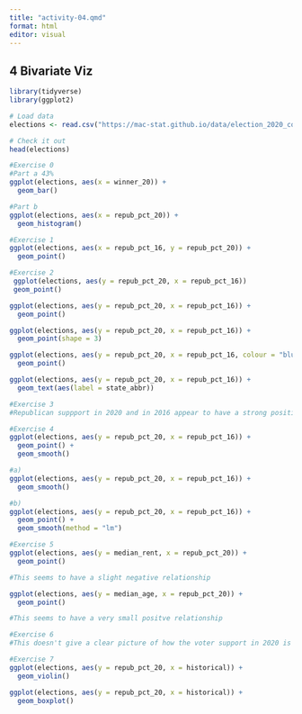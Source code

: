 ```yaml
---
title: "activity-04.qmd"
format: html
editor: visual
---
```


## 4 Bivariate Viz

```r
library(tidyverse)
library(ggplot2)

```

```r
# Load data
elections <- read.csv("https://mac-stat.github.io/data/election_2020_county.csv")

# Check it out
head(elections)
```

```r
#Exercise 0
#Part a 43%
ggplot(elections, aes(x = winner_20)) +
  geom_bar()
```

```r
#Part b
ggplot(elections, aes(x = repub_pct_20)) +
  geom_histogram()
```

```r
#Exercise 1
ggplot(elections, aes(x = repub_pct_16, y = repub_pct_20)) +
  geom_point()
```

```r
#Exercise 2 
 ggplot(elections, aes(y = repub_pct_20, x = repub_pct_16))
 geom_point()

```

```r
ggplot(elections, aes(y = repub_pct_20, x = repub_pct_16)) +
  geom_point()
```

```r
ggplot(elections, aes(y = repub_pct_20, x = repub_pct_16)) +
  geom_point(shape = 3)
```

```r
ggplot(elections, aes(y = repub_pct_20, x = repub_pct_16, colour = "blue")) +
  geom_point()
```

```r
ggplot(elections, aes(y = repub_pct_20, x = repub_pct_16)) +
  geom_text(aes(label = state_abbr))
```

```r
#Exercise 3
#Republican suppport in 2020 and in 2016 appear to have a strong positive relationship. It seems as if Texas tends to deviate from this trend. 
```

```r
#Exercise 4
ggplot(elections, aes(y = repub_pct_20, x = repub_pct_16)) +
  geom_point() +
  geom_smooth()
```

```r
#a)
ggplot(elections, aes(y = repub_pct_20, x = repub_pct_16)) +
  geom_smooth()
```

```r
#b)
ggplot(elections, aes(y = repub_pct_20, x = repub_pct_16)) +
  geom_point() +
  geom_smooth(method = "lm")


```

```r
#Exercise 5
ggplot(elections, aes(y = median_rent, x = repub_pct_20)) +
  geom_point()

#This seems to have a slight negative relationship
```

```r
ggplot(elections, aes(y = median_age, x = repub_pct_20)) +
  geom_point()

#This seems to have a very small positve relationship
```

```r
#Exercise 6
#This doesn't give a clear picture of how the voter support in 2020 is related to historical votership. You can't really see count very well.

```

```r
#Exercise 7
ggplot(elections, aes(y = repub_pct_20, x = historical)) +
  geom_violin()

ggplot(elections, aes(y = repub_pct_20, x = historical)) +
  geom_boxplot()
```

```r

```
